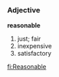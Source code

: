=={{en}}==
===Adjective===
'''reasonable'''
# just; fair
# inexpensive
# satisfactory

[[fi:Reasonable]]